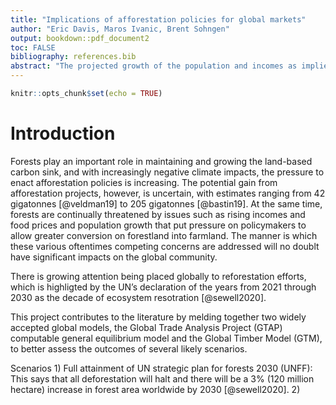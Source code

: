 ```yaml
---
title: "Implications of afforestation policies for global markets"
author: "Eric Davis, Maros Ivanic, Brent Sohngen"
output: bookdown::pdf_document2
toc: FALSE
bibliography: references.bib
abstract: "The projected growth of the population and incomes as implied by various shared socioeconomic pathways is expected to create  pressures on converting forests into farmland as food prices increase. Depending on the specific path taken, SSP1 through SSP5, and the continuation of the current trends in agricultural productivity growth, the market impacts are expected to vary but generally resulting in increases in food prices. Policies aimed at reversing the deforestation trend by afforesting crop land would result in severe negative market impacts such as  higher food prices, especially in low agriculutrla productivity/high population growht scenarios."
---
```


```r
knitr::opts_chunk$set(echo = TRUE)
```

\doublespacing

# Introduction
Forests play an important role in maintaining and growing the land-based carbon sink, and with increasingly negative climate impacts, the pressure to enact afforestation policies is increasing. The potential gain from afforestation projects, however, is uncertain, with estimates ranging from 42 gigatonnes [@veldman19] to 205 gigatonnes [@bastin19]. At the same time, forests are continually threatened by issues such as rising incomes and food prices and population growth that put pressure on policymakers to allow greater conversion on forestland into farmland. The manner is which these various oftentimes competing concerns are addressed will no doublt have significant impacts on the global community. 

There is growing attention being placed globally to reforestation efforts, which is highligted by the UN's declaration of the years from 2021 through 2030 as the decade of ecosystem resotration [@sewell2020].

This project contributes to the literature by melding together two widely accepted global models, the Global Trade Analysis Project (GTAP) computable general equilibrium model and the Global Timber Model (GTM), to better assess the outcomes of several likely scenarios. 

Scenarios
1) Full attainment of UN strategic plan for forests 2030 (UNFF):  This says that all deforestation will halt and there will be a 3% (120 million hectare) increase in forest area worldwide by 2030 [@sewell2020].
2) 
